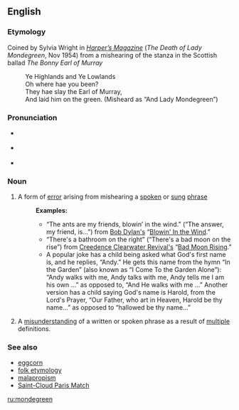 {{was wotd|2006|June|30}}
==English==

{{wikipedia}}

===Etymology===
Coined by Sylvia Wright in ''[[w:Harper's Magazine|Harper’s Magazine]]'' (''The Death of Lady Mondegreen'', Nov 1954) from a mishearing of the stanza in the Scottish ballad ''The Bonny Earl of Murray''
:Ye Highlands and Ye Lowlands
:Oh where hae you been?
:They hae slay the Earl of Murray,
:And laid him on the green.  (Misheard as “And Lady Mondegreen”)

===Pronunciation===
*{{IPA|/ˈmɒndəgri:n/}} {{italbrac|UK}}
*{{IPA|/ˈmɑndəgriːn/}} {{italbrac|US}}
*{{audio|en-us-mondegreen.ogg|Audio (US)}}

===Noun===
{{en-noun}}

# A form of [[error]] arising from mishearing a [[spoken]] or [[sung]] [[phrase]]
#:'''Examples:'''
#:* “The ants are my friends, blowin’ in the wind.” (“The answer, my friend, is...”) from [[w:Bob Dylan|Bob Dylan's]] “[[w:Blowin'_in_the_Wind|Blowin' In the Wind]].”
#:* “There's a bathroom on the right” (“There's a bad moon on the rise”) from [[w:Creedence Clearwater Revival|Creedence Clearwater Revival's]] “[[w:Bad_Moon_Rising_(song)|Bad Moon Rising]].”
#:*A popular joke has a child being asked what God's first name is, and he replies, “Andy.” He gets this name from the hymn “In the Garden” (also known as “I Come To the Garden Alone”): “Andy walks with me, Andy talks with me, Andy tells me I am his own ...” as opposed to, “And He walks with me ...” Another version has a child saying God's name is Harold, from the Lord's Prayer, “Our Father, who art in Heaven, Harold be thy name...” as opposed to “hallowed be thy name...”
# {{rare}} A [[misunderstanding]] of a written or spoken phrase as a result of [[multiple]] definitions.

===See also===
*[[eggcorn]]
*[[folk etymology]]
*[[malapropism]]
*[[Saint-Cloud Paris Match]]

[[ru:mondegreen]]